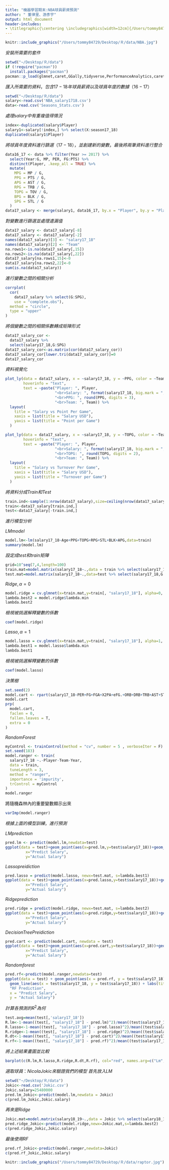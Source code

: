 ```yaml
---
title: "機器學習期末:NBA球員薪資預測"
author: " 董律里、游彥宇"
output: html_document
header-includes:
- \titlegraphic{\centering \includegraphics[width=12cm]{/Users/tommy84729/Desktop/Ｒ/NBA.jpg}
---
```



```r
knitr::include_graphics("/Users/tommy84729/Desktop/Ｒ/data/NBA.jpg")
```

$安裝所需要的套件$
```r
setwd("~/Desktop/Ｒ/data")
if (!require("pacman"))
  install.packages("pacman")
pacman::p_load(glmnet,caret,GGally,tidyverse,PerformanceAnalytics,caret,plotly,rpart,rpart.plot,corrplot,randomForest)
```
$匯入所需要的資料，包含17-18年球員薪資以及球員年度的數據（16-17）$
```r
setwd("~/Desktop/Ｒ/data")
salary<-read.csv('NBA_salary1718.csv')
data<-read.csv('Seasons_Stats.csv')

```
$處理salary中有重複值得情況$
```r
index<-duplicated(salary$Player)
salary1<-salary[!index,] %>% select(X:season17_18)
duplicated(salary1$Player)
```
$將球員年度資料進行篩選（17-18），並創建新的變數，最後將兩筆資料進行整合$
```r
data16_17 <- data %>% filter(Year >= 2017) %>%
  select(Year:G, MP, PER, FG:PTS) %>%
  distinct(Player, .keep_all = TRUE) %>%
  mutate(
    MPG = MP / G,
    PPG = PTS / G,
    APG = AST / G,
    RPG = TRB / G,
    TOPG = TOV / G,
    BPG = BLK / G,
    SPG = STL / G
  )
data17_salary <- merge(salary1, data16_17, by.x = "Player", by.y = "Player")
```
$對變數進行篩選並處理遺漏值$
```r
data17_salary <- data17_salary[-8]
data17_salary <- data17_salary[-2]
names(data17_salary)[3] <- "salary17_18"
names(data17_salary)[2] <- "Team"
na.rows1<-is.na(data17_salary[,15])
na.rows2<-is.na(data17_salary[,22])
data17_salary[na.rows1,15]<-0
data17_salary[na.rows2,22]<-0
sum(is.na(data17_salary))
```
$進行變數之間的相關分析$
```r
corrplot(
  cor(
    data17_salary %>% select(G:SPG),
    use = "complete.obs"),
  method = "circle",
  type = "upper"
)
```
$將個變數之間的相關係數轉成矩陣形式$
```r
data17_salary_cor <- 
  data17_salary %>% 
  select(salary17_18,G:SPG) 
data17_salary_cor<-as.matrix(cor(data17_salary_cor))
data17_salary_cor[lower.tri(data17_salary_cor)]=0
data17_salary_cor
```
$資料視覺化$
```r
plot_ly(data = data17_salary, x = ~salary17_18, y = ~PPG, color = ~Team,
        hoverinfo = "text",
        text = ~paste("Player: ", Player,
                      "<br>Salary: ", format(salary17_18, big.mark = ","),"$",
                      "<br>PPG: ", round(PPG, digits = 3),
                      "<br>Team: ", Team)) %>% 
  layout(
    title = "Salary vs Point Per Game",
    xaxis = list(title = "Salary USD"),
    yaxis = list(title = "Point per Game")
  )

plot_ly(data = data17_salary, x = ~salary17_18, y = ~TOPG, color = ~Team,
        hoverinfo = "text",
        text = ~paste("Player: ", Player,
                      "<br>Salary: ", format(salary17_18, big.mark = ","),"$",
                      "<br>TOPG: ", round(TOPG, digits = 2),
                      "<br>Team: ", Team)) %>% 
  layout(
    title = "Salary vs Turnover Per Game",
    xaxis = list(title = "Salary USD"),
    yaxis = list(title = "Turnover per Game")
  )
```
$將資料分成Train和Test$
```r
train.ind<-sample(1:nrow(data17_salary),size=ceiling(nrow(data17_salary)/2))
train<-data17_salary[train.ind,]
test<-data17_salary[-train.ind,]
```
  
$進行模型分析$
  
$LM model$
```r
model.lm<-lm(salary17_18~Age+PPG+TOPG+RPG+STL+BLK+APG,data=train)
summary(model.lm)
```
  
  
$設定成test和train矩陣$
```r
grid=10^seq(7,4,length=100)
train.mat=model.matrix(salary17_18~.,data = train %>% select(salary17_18,G:SPG))
test.mat=model.matrix(salary17_18~.,data=test %>% select(salary17_18,G:SPG))
```

$Ridge,\alpha=0$
```r
model.ridge = cv.glmnet(x=train.mat,y=train[, "salary17_18"], alpha=0, lambda=grid, thresh=1e-12)
lambda.best2 = model.ridge$lambda.min
lambda.best2
```
$檢視被挑選解釋變數的係數$
```r
coef(model.ridge)
```
$Lasso,\alpha=1$
```r
model.lasso = cv.glmnet(x=train.mat,y=train[, "salary17_18"], alpha=1, lambda=grid, thresh=1e-12)
lambda.best1 = model.lasso$lambda.min
lambda.best1
```
$檢視被挑選解釋變數的係數$
```r
coef(model.lasso)
```
  
  
$決策樹$
```r
set.seed(2)
model.cart <- rpart(salary17_18~PER+FG+FGA+X2PA+eFG.+ORB+DRB+TRB+AST+STL+BLK+TOV+PF+PTS+MPG+PPG+APG+RPG+TOPG+BPG+SPG, data =train)
model.cart
prp(
  model.cart,
  faclen = 0,
  fallen.leaves = T,
  extra = 0
)
```


$Random Forest$
```r
myControl <- trainControl(method = "cv", number = 5 , verboseIter = F)
set.seed(183)
model.ranger <- train(
  salary17_18 ~.-Player-Team-Year,
  data = train,
  tuneLength = 3,
  method = "ranger",
  importance = 'impurity',
  trControl = myControl
)
model.ranger
```
將隨機森林內的重要變數顯示出來
```r
varImp(model.ranger)
```
$根據上面的模型訓練，進行預測$
  
$LM prediction$
```r
pred.lm <- predict(model.lm,newdata=test)
ggplot(data = test)+geom_point(aes(x=pred.lm,y=test$salary17_18))+geom_line(aes(x=test$salary17_18,y=test$salary17_18))+labs(title="LM Prediction",
         x="Predict Salary",
         y="Actual Salary")
```
  
$Lasso preidiction$
```r
pred.lasso = predict(model.lasso, newx=test.mat, s=lambda.best1)
ggplot(data = test)+geom_point(aes(x=pred.lasso,y=test$salary17_18))+geom_line(aes(x=test$salary17_18,y=test$salary17_18))+labs(title="Lasso Prediction",
         x="Predict Salary",
         y="Actual Salary")
```
  
$Ridge prediction$
```r
pred.ridge = predict(model.ridge, newx=test.mat, s=lambda.best2)
ggplot(data = test)+geom_point(aes(x=pred.ridge,y=test$salary17_18))+geom_line(aes(x=test$salary17_18,y=test$salary17_18))+labs(title="Ridge Prediction",
         x="Predict Salary",
         y="Actual Salary")
```

  
$Decision Tree Preidiction$
```r
pred.cart <- predict(model.cart, newdata = test)
ggplot(data = test)+geom_point(aes(x=pred.cart,y=test$salary17_18))+geom_line(aes(x=test$salary17_18,y=test$salary17_18))+labs(title="DT Prediction",
         x="Predict Salary",
         y="Actual Salary")
```

$Random forest$ 
```r
pred.rf<-predict(model.ranger,newdata=test)
ggplot(data = test) + geom_point(aes(x = pred.rf, y = test$salary17_18)) +
  geom_line(aes(x = test$salary17_18, y = test$salary17_18)) + labs(title =
  "RF Prediction",
  x = "Predict Salary",
  y = "Actual Salary")
```


$計算各預測的R^2為何$
```r
test.avg=mean(test[,'salary17_18'])
R.lm<-1-mean((test[, "salary17_18"] - pred.lm)^2)/mean((test$salary17_18-test.avg)^2)
R.lasso<-1-mean((test[, "salary17_18"] - pred.lasso)^2)/mean((test$salary17_18-test.avg)^2)
R.ridge<-1-mean((test[, "salary17_18"] - pred.ridge)^2)/mean((test$salary17_18-test.avg)^2)
R.dt<-1-mean((test[, "salary17_18"] - pred.cart)^2)/mean((test$salary17_18-test.avg)^2)
R.rf<-1-mean((test[, "salary17_18"] - pred.rf)^2)/mean((test$salary17_18-test.avg)^2)
```
$將上述結果畫圖並比較$
```r
barplot(c(R.lm,R.lasso,R.ridge,R.dt,R.rf), col="red", names.arg=c("Lm", "Lasso", "Ridge", "DT",'RF'), main="Test R-squared")
```

$選取球員：Nicola Jokic來驗證我們的模型$
$首先放入LM$
```r
setwd("~/Desktop/Ｒ/data")
Jokic<-read.csv('Jokic.csv') 
Jokic.salary=25480000
pred.lm_Jokic<-predict(model.lm,newdata = Jokic)
c(pred.lm_Jokic,Jokic.salary)
```
$再來是Ridge$
```r
Jokic.mat=model.matrix(salary18_19~.,data = Jokic %>% select(salary18_19,G:SPG))
pred.ridge_Jokic<-predict(model.ridge,newx=Jokic.mat,s=lambda.best2)
c(pred.ridge_Jokic,Jokic.salary)
```
$最後使用RF$
```r
pred.rf_Jokic<-predict(model.ranger,newdata=Jokic)
c(pred.rf_Jokic,Jokic.salary)
```

```r
knitr::include_graphics("/Users/tommy84729/Desktop/Ｒ/data/raptor.jpg")
```
